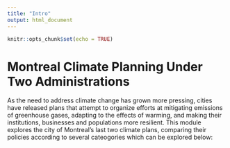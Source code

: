 ```yaml
---
title: "Intro"
output: html_document
---
```


```r
knitr::opts_chunk$set(echo = TRUE)
```

# Montreal Climate Planning Under Two Administrations

As the need to address climate change has grown more pressing, cities have released plans that attempt to organize efforts at mitigating emissions of greenhouse gases, adapting to the effects of warming, and making their institutions, businesses and populations more resilient. This module explores the city of Montreal's last two climate plans, comparing their policies according to several cateogories which can be explored below: